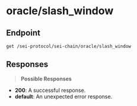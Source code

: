 # oracle/slash_window

## Endpoint
```http
get /sei-protocol/sei-chain/oracle/slash_window
```

## Responses
> **Possible Responses**

- **200**: A successful response.
- **default**: An unexpected error response.

